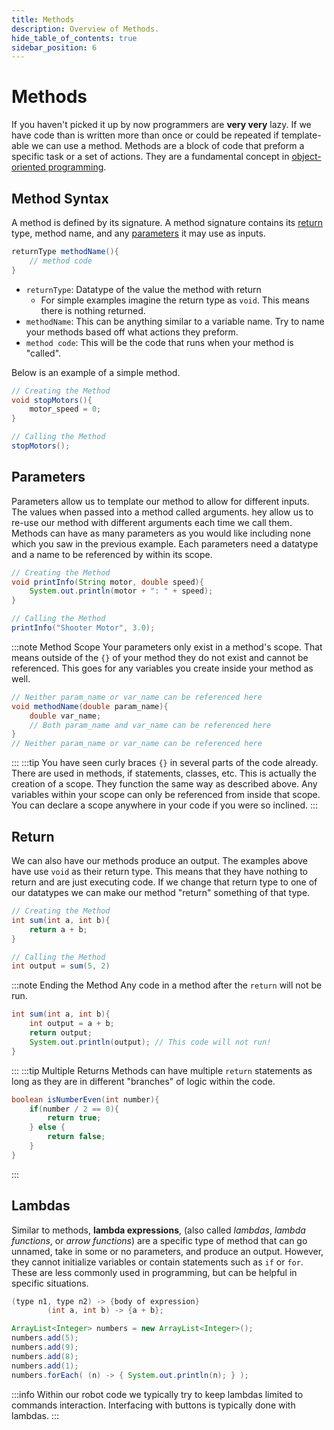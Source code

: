 ```yaml
---
title: Methods
description: Overview of Methods.
hide_table_of_contents: true
sidebar_position: 6
---
```


# Methods
If you haven't picked it up by now programmers are **very very** lazy. If we have code than is written more than once or could be repeated if template-able we can use a method. Methods are a block of code that preform a specific task or a set of actions. They are a fundamental concept in [object-oriented programming](./methods.mdx).

## Method Syntax
A method is defined by its signature. A method signature contains its [return](#return-type) type, method name, and any [parameters](#parameters) it may use as inputs.
```java
returnType methodName(){
    // method code
}
```
- `returnType`: Datatype of the value the method with return
    - For simple examples imagine the return type as `void`. This means there is nothing returned.
- `methodName`: This can be anything similar to a variable name. Try to name your methods based off what actions they preform.
- `method code`: This will be the code that runs when your method is "called".

Below is an example of a simple method.
```java
// Creating the Method
void stopMotors(){
    motor_speed = 0;
}

// Calling the Method
stopMotors();
```

## Parameters
Parameters allow us to template our method to allow for different inputs. The values when passed into a method called arguments. hey allow us to re-use our method with different arguments each time we call them. Methods can have as many parameters as you would like including none which you saw in the previous example. Each parameters need a datatype and a name to be referenced by within its scope.
```java
// Creating the Method
void printInfo(String motor, double speed){
    System.out.println(motor + ": " + speed);
}

// Calling the Method
printInfo("Shooter Motor", 3.0);
```

:::note Method Scope
Your parameters only exist in a method's scope. That means outside of the `{}` of your method they do not exist and cannot be referenced. This goes for any variables you create inside your method as well.
```java
// Neither param_name or var_name can be referenced here
void methodName(double param_name){
    double var_name;
    // Both param_name and var_name can be referenced here
}
// Neither param_name or var_name can be referenced here
```
:::
:::tip
You have seen curly braces `{}` in several parts of the code already. There are used in methods, if statements, classes, etc. This is actually the creation of a scope. They function the same way as described above. Any variables within your scope can only be referenced from inside that scope. You can declare a scope anywhere in your code if you were so inclined.
:::

## Return
We can also have our methods produce an output. The examples above have use `void` as their return type. This means that they have nothing to return and are just executing code. If we change that return type to one of our datatypes we can make our method "return" something of that type.
```java
// Creating the Method
int sum(int a, int b){
    return a + b;
}

// Calling the Method
int output = sum(5, 2)
```

:::note Ending the Method
Any code in a method after the `return` will not be run.
```java
int sum(int a, int b){
    int output = a + b;
    return output;
    System.out.println(output); // This code will not run!
}
```
:::
:::tip Multiple Returns
Methods can have multiple `return` statements as long as they are in different "branches" of logic within the code.
```java
boolean isNumberEven(int number){
    if(number / 2 == 0){
        return true;
    } else {
        return false;
    }
}
```
:::

## Lambdas
Similar to methods, **lambda expressions**, (also called *lambdas*, *lambda functions*, or *arrow functions*)
are a specific type of method that can go unnamed, take in some or no parameters, and produce an output.
However, they cannot initialize variables or contain statements such as `if` or `for`. These are less commonly used in programming, but can be helpful in specific situations.

```java title="Syntax"
(type n1, type n2) -> {body of expression}
        (int a, int b) -> {a + b};
```

```java title="Example"
ArrayList<Integer> numbers = new ArrayList<Integer>();
numbers.add(5);
numbers.add(9);
numbers.add(8);
numbers.add(1);
numbers.forEach( (n) -> { System.out.println(n); } );
```
:::info
Within our robot code we typically try to keep lambdas limited to commands interaction. Interfacing with buttons is typically done with lambdas.
:::